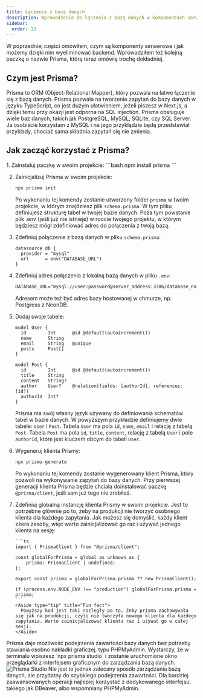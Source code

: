 ```yaml
---
title: Łączenie z bazą danych
description: Wprowadzenie do łączenia z bazą danych w komponentach serwerowych w Next.js poprzez ORM Prisma.
sidebar:
  order: 13
---
```


W poprzedniej części omówiłem, czym są komponenty serwerowe i jak możemy dzięki nim wyeliminować backend. Wprowadziłem też kolejną paczkę o nazwie Prisma, którą teraz omówię trochę dokładniej.

## Czym jest Prisma?

Prisma to ORM (Object-Relational Mapper), który pozwala na łatwe łączenie się z bazą danych. Prisma pozwala na tworzenie zapytań do bazy danych w języku TypeScript, co jest dużym ułatwieniem, jeżeli piszesz w Next.js, a dzięki temu przy okazji jest odporna na SQL injection. Prisma obsługuje wiele baz danych, takich jak PostgreSQL, MySQL, SQLite, czy SQL Server. Ja osobiście korzystam z MySQL i na jego przykłądzie będę przedstawiał przykłady, chociaż sama składnia zapytań się nie zmienia.

## Jak zacząć korzystać z Prisma?


<Steps>
1. Zainstaluj paczkę w swoim projekcie:
    ```bash
    npm install prisma
    ```

2.  Zainicjalizuj Prisma w swoim projekcie:

    ```bash
    npx prisma init
    ```

    Po wykonaniu tej komendy zostanie utworzony folder `prisma` w twoim projekcie, w którym znajdziesz plik `schema.prisma`. W tym pliku definiujesz strukturę tabel w twojej bazie danych. Poza tym powstanie plik .env (jeśli już nie istnieje) w roocie twojego projektu, w którym będziesz mógł zdefiniować adres do połączenia z twoją bazą.

3.  Zdefiniuj połączenie z bazą danych w pliku `schema.prisma`:

    ```prisma
    datasource db {
      provider = "mysql"
      url      = env("DATABASE_URL")
    }
    ```

4.  Zdefiniuj adres połączenia z lokalną bazą danych w pliku `.env`:

    ```txt
    DATABASE_URL="mysql://user:password@server_address:3306/database_name"
    ```

    Adresem może też być adres bazy hostowanej w chmurze, np. Postgress z NeonDB.

5.  Dodaj swoje tabele:

    ```prisma
    model User {
      id        Int      @id @default(autoincrement())
      name      String
      email     String   @unique
      posts     Post[]
    }

    model Post {
      id        Int      @id @default(autoincrement())
      title     String
      content   String?
      author    User?    @relation(fields: [authorId], references: [id])
      authorId  Int?
    }
    ```

    Prisma ma swój własny język używany do definiowania schematów tabel w bazie danych. W powyższym przykładzie definiujemy dwie tabele: `User` i `Post`. Tabela `User` ma pola `id`, `name`, `email` i relację z tabelą `Post`. Tabela `Post` ma pola `id`, `title`, `content`, relację z tabelą `User` i pole `authorId`, które jest kluczem obcym do tabeli `User`.

6.  Wygeneruj klienta Prismy:

    ```bash
    npx prisma generate
    ```

    Po wykonaniu tej komendy zostanie wygenerowany klient Prisma, który pozwoli na wykonywanie zapytań do bazy danych. Przy pierwszej generacji klienta Prisma będzie chciała doinstalować paczkę `@prisma/client`, jeśli sam już tego nie zrobiłeś.

7.  Zdefiniuj globalną instancję klienta Prismy w swoim projekcie. Jest to potrzebne głównie po to, żeby na produkcji nie tworzyć osobnego klienta dla każdego zapytania. Jak możesz się domyślić, każdy klient zżera zasoby, więc warto zainicjalizować go raz i używać jednego klienta na sesję:

        ```ts
        import { PrismaClient } from "@prisma/client";

        const globalForPrisma = global as unknown as {
            prisma: PrismaClient | undefined;
        };

        export const prisma = globalForPrisma.prisma ?? new PrismaClient();

        if (process.env.NODE_ENV !== "production") globalForPrisma.prisma = prisma;
        ```
        <Aside type="tip" title="Fun fact">
          Powyższy kod jest taki rozległy po to, żeby prisma zachowywała się jak na produkcji, czyli nie tworzyła nowego klienta dla każdego zapytania. Warto zainicjalizować klienta raz i używać go w całej sesji.
        </Aside>

</Steps>

<Aside type="tip">
  Prisma daje możliwość podejrzenia zawartości bazy danych bez potrzeby
  stawiania osobno nakładki graficzej, typu PHPMyAdmin. Wystarczy, że w
  terminalu wpiszesz `npx prisma studio` i zostanie uruchomione okno
  przeglądarki z interfejsem graficznym do zarządzania bazą danych.
  <img
    src="/src/assets/tutorials/nextjs/prisma-studio.png"
    alt="Prisma Studio"
    style="margin-left:auto; margin-right:auto"
  />
  Nie jest to jednak zalecany sposób zarządzania bazą danych, ale przydatny do
  szybkiego podejrzenia zawartości. Dla bardziej zaawansowanych operacji
  najlepiej korzystać z dedykowanego interfejsu, takiego jak DBeaver, albo
  wspomniany PHPMyAdmin.
</Aside>
